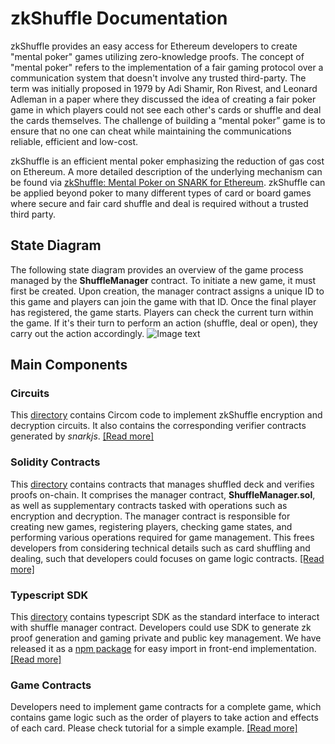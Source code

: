 
# zkShuffle Documentation
zkShuffle provides an easy access for Ethereum developers to create "mental poker" games utilizing zero-knowledge proofs.
The concept of "mental poker" refers to the implementation of a fair gaming protocol over a communication system that doesn't involve any trusted third-party.
The term was initially proposed in 1979 by Adi Shamir, Ron Rivest, and Leonard Adleman in a paper where they discussed the idea of creating a fair poker game in which players could not see each other's cards or shuffle and deal the cards themselves.
The challenge of building a “mental poker” game is to ensure that no one can cheat while maintaining the communications reliable, efficient and low-cost.

zkShuffle is an efficient mental poker emphasizing the reduction of gas cost on Ethereum.
A more detailed description of the underlying mechanism can be found via [zkShuffle: Mental Poker on SNARK for Ethereum](https://hackmd.io/xj--HI7sTl2T3fbK1NONtQ).
zkShuffle can be applied beyond poker to many different types of card or board games where secure and fair card shuffle and deal is required without a trusted third party.

## State Diagram
The following state diagram provides an overview of the game process managed by the **ShuffleManager** contract.
To initiate a new game, it must first be created.
Upon creation, the manager contract assigns a unique ID to this game and players can join the game with that ID.
Once the final player has registered, the game starts.
Players can check the current turn within the game.
If it's their turn to perform an action (shuffle, deal or open), they carry out the action accordingly.
![Image text](public/images/SimpleStateDiagram.svg)

## Main Components

### Circuits
This [directory](https://github.com/Poseidon-ZKP/Poseidon-ZKP/tree/main/packages/circuits) contains Circom code to implement zkShuffle encryption and decryption circuits. 
It also contains the corresponding verifier contracts generated by *snarkjs*. [[Read more]](https://hackmd.io/xj--HI7sTl2T3fbK1NONtQ)

### Solidity Contracts
This [directory](https://github.com/Poseidon-ZKP/Poseidon-ZKP/tree/main/packages/contracts/contracts/shuffle) contains contracts that manages shuffled deck and verifies proofs on-chain. 
It comprises the manager contract, **ShuffleManager.sol**, as well as supplementary contracts tasked with operations such as encryption and decryption.
The manager contract is responsible for creating new games, registering players, checking game states, and performing various operations required for game management.
This frees developers from considering technical details such as card shuffling and dealing, such that developers could focuses on game logic contracts.
[[Read more]](https://poseidon-docs.vercel.app/contractInterface)

### Typescript SDK
This [directory](https://github.com/Poseidon-ZKP/zkShuffle/tree/main/packages/jssdk) contains typescript SDK as the standard interface to interact with shuffle manager contract.
Developers could use SDK to generate zk proof generation and gaming private and public key management.
We have released it as a [npm package](https://www.npmjs.com/search?q=%40poseidon-zkp) for easy import in front-end implementation.
[[Read more]](https://poseidon-docs.vercel.app/typescriptSDK)

### Game Contracts
Developers need to implement game contracts for a complete game, which contains game logic such as the order of players to take action and effects of each card.
Please check tutorial for a simple example. [[Read more]](https://poseidon-docs.vercel.app/Tutorial)
